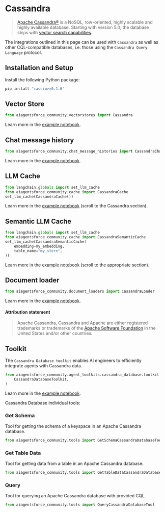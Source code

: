# Cassandra

> [Apache Cassandra®](https://cassandra.apache.org/) is a NoSQL, row-oriented, highly scalable and highly available database.
> Starting with version 5.0, the database ships with [vector search capabilities](https://cassandra.apache.org/doc/trunk/cassandra/vector-search/overview.html).

The integrations outlined in this page can be used with `Cassandra` as well as other CQL-compatible databases, 
i.e. those using the `Cassandra Query Language` protocol.


## Installation and Setup

Install the following Python package:

```bash
pip install "cassio>=0.1.6"
```

## Vector Store

```python
from aiagentsforce_community.vectorstores import Cassandra
```

Learn more in the [example notebook](/docs/integrations/vectorstores/cassandra).

## Chat message history

```python
from aiagentsforce_community.chat_message_histories import CassandraChatMessageHistory
```

Learn more in the [example notebook](/docs/integrations/memory/cassandra_chat_message_history).


## LLM Cache

```python
from langchain.globals import set_llm_cache
from aiagentsforce_community.cache import CassandraCache
set_llm_cache(CassandraCache())
```

Learn more in the [example notebook](/docs/integrations/llm_caching#cassandra-caches) (scroll to the Cassandra section).


## Semantic LLM Cache

```python
from langchain.globals import set_llm_cache
from aiagentsforce_community.cache import CassandraSemanticCache
set_llm_cache(CassandraSemanticCache(
    embedding=my_embedding,
    table_name="my_store",
))
```

Learn more in the [example notebook](/docs/integrations/llm_caching#cassandra-caches) (scroll to the appropriate section).

## Document loader

```python
from aiagentsforce_community.document_loaders import CassandraLoader
```

Learn more in the [example notebook](/docs/integrations/document_loaders/cassandra).

#### Attribution statement

> Apache Cassandra, Cassandra and Apache are either registered trademarks or trademarks of 
> the [Apache Software Foundation](http://www.apache.org/) in the United States and/or other countries.

## Toolkit

The `Cassandra Database toolkit` enables AI engineers to efficiently integrate agents
with Cassandra data.

```python
from aiagentsforce_community.agent_toolkits.cassandra_database.toolkit import (
    CassandraDatabaseToolkit,
)
```

Learn more in the [example notebook](/docs/integrations/tools/cassandra_database).


Cassandra Database individual tools:

### Get Schema

Tool for getting the schema of a keyspace in an Apache Cassandra database.

```python
from aiagentsforce_community.tools import GetSchemaCassandraDatabaseTool
```

### Get Table Data

Tool for getting data from a table in an Apache Cassandra database.

```python
from aiagentsforce_community.tools import GetTableDataCassandraDatabaseTool
```

### Query

Tool for querying an Apache Cassandra database with provided CQL.

```python
from aiagentsforce_community.tools import QueryCassandraDatabaseTool
```
